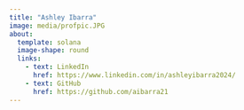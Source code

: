 ```yaml
---
title: "Ashley Ibarra"
image: media/profpic.JPG
about: 
  template: solana
  image-shape: round
  links:
    - text: LinkedIn
      href: https://www.linkedin.com/in/ashleyibarra2024/
    - text: GitHub
      href: https://github.com/aibarra21
---
```

